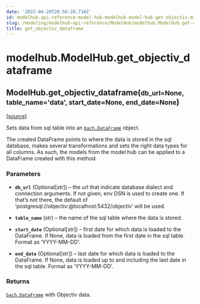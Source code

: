```yaml
---
date: '2022-04-29T20:56:28.716Z'
id: modelhub-api-reference-model-hub-modelhub-model-hub-get-objectiv-dataframe
slug: /modeling/modelhub-api-reference/ModelHub/modelhub.ModelHub.get-objectiv-dataframe/
title: get_objectiv_dataframe
---
```


# modelhub.ModelHub.get_objectiv_dataframe

<div class="method">

<h2 class="signature-class"><span class="additional-name">ModelHub.</span><span class="name">get_objectiv_dataframe(</span><small class="parameter-list"><span class="parameter" id="db_url">db_url=None</span>, <span class="parameter" id="table_name">table_name='data'</span>, <span class="parameter" id="start_date">start_date=None</span>, <span class="parameter" id="end_date">end_date=None</span></small>)</h2>


&#8203;<span class="view-source">[[source]](https://github.com/objectiv/objectiv-analytics/blob/main/modelhub/modelhub/modelhub.py)</span>

<div class="content">

Sets data from sql table into an [`bach.DataFrame`](/docs/modeling/bach/api-reference/DataFrame/bach.DataFrame/#bach.DataFrame) object.

The created DataFrame points to where the data is stored in the sql database, makes several
transformations and sets the right data types for all columns. As such, the models from the model hub
can be applied to a DataFrame created with this method.


### Parameters

* **`db_url`** (Optional[str]) – the url that indicate database dialect and connection arguments. If not given, env DSN
is used to create one. If that’s not there, the default of
‘postgresql://objectiv:@localhost:5432/objectiv’ will be used.

* **`table_name`** (str) – the name of the sql table where the data is stored.

* **`start_date`** (Optional[str]) – first date for which data is loaded to the DataFrame. If None, data is loaded from
the first date in the sql table. Format as ‘YYYY-MM-DD’.

* **`end_date`** (Optional[str]) – last date for which data is loaded to the DataFrame. If None, data is loaded up to
and including the last date in the sql table. Format as ‘YYYY-MM-DD’.



### Returns

[`bach.DataFrame`](/docs/modeling/bach/api-reference/DataFrame/bach.DataFrame/#bach.DataFrame) with Objectiv data.



</div>

</div>
